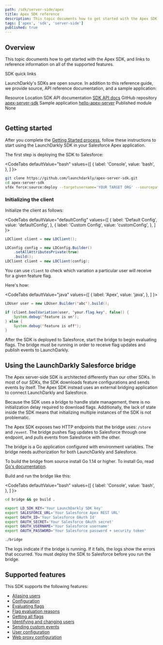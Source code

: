 ```yaml
---
path: /sdk/server-side/apex
title: Apex SDK reference
description: This topic documents how to get started with the Apex SDK, and links to reference information on all of the supported features.
tags: ['apex', 'sdk', 'server-side']
published: true
---
```


## Overview

This topic documents how to get started with the Apex SDK, and links to reference information on all of the supported features.

<Callout intent="primary">
<CalloutTitle>SDK quick links</CalloutTitle>
<CalloutDescription>

LaunchDarkly's SDKs are open source. In addition to this reference guide, we provide source, API reference documentation, and a sample application:

<Table>
  <TableHeader>
    <TableHeadCell>Resource</TableHeadCell>
    <TableHeadCell>Location</TableHeadCell>
  </TableHeader>
  <TableBody>
    <TableRow>
      <TableCell>SDK API documentation</TableCell>
      <TableCell><a href="https://github.com/launchdarkly/apex-server-sdk/blob/master/doc.md">SDK API docs</a></TableCell>
    </TableRow>
    <TableRow>
      <TableCell>GitHub repository</TableCell>
      <TableCell><a href="https://github.com/launchdarkly/apex-server-sdk">apex-server-sdk</a></TableCell>
    </TableRow>
    <TableRow>
      <TableCell>Sample application</TableCell>
      <TableCell><a href="https://github.com/launchdarkly/hello-apex-server">hello-apex-server</a></TableCell>
    </TableRow>
    <TableRow>
      <TableCell>Published module</TableCell>
      <TableCell>None</TableCell>
    </TableRow>
  </TableBody>
</Table>

</CalloutDescription>
</Callout>

## Getting started

After you complete the [Getting Started process](/home/getting-started), follow these instructions to start using the LaunchDarkly SDK in your Salesforce Apex application.

The first step is deploying the SDK to Salesforce:

<CodeTabs
  defaultValue="bash"
  values={[
    { label: 'Console', value: 'bash', },
  ]
}>
<CodeTabItem value="bash">

```bash
git clone https://github.com/launchdarkly/apex-server-sdk.git
cd apex-server-sdk
sfdx force:source:deploy --targetusername='YOUR TARGET ORG' --sourcepath='force-app'
```

</CodeTabItem>
</CodeTabs>

### Initializing the client

Initialize the client as follows:

<CodeTabs
  defaultValue="defaultConfig"
  values={[
    { label: 'Default Config', value: 'defaultConfig', },
    { label: 'Custom Config', value: 'customConfig', },
  ]
}>
<CodeTabItem value="defaultConfig">

```java
LDClient client = new LDClient();
```

</CodeTabItem>
<CodeTabItem value="customConfig">

```java
LDConfig config = new LDConfig.Builder()
    .setAllAttributesPrivate(true)
    .build();
LDClient client = new LDClient(config);
```

</CodeTabItem>
</CodeTabs>

You can use `client` to check which variation a particular user will receive for a given feature flag.

Here's how:

<CodeTabs
  defaultValue="java"
  values={[
    { label: 'Apex', value: 'java', },
  ]
}>
<CodeTabItem value="java">

```java
LDUser user = new LDUser.Builder('abc').build();

if (client.boolVariation(user, 'your.flag.key', false)) {
    System.debug('feature is on');
} else {
    System.debug('feature is off');
}
```

</CodeTabItem>
</CodeTabs>

After the SDK is deployed to Salesforce, start the bridge to begin evaluating flags. The bridge must be running in order to receive flag updates and publish events to LaunchDarkly.

## Using the LaunchDarkly Salesforce bridge

The Apex server-side SDK is architected differently than our other SDKs. In most of our SDKs, the SDK downloads feature configurations and sends events by itself. The Apex SDK instead uses an external bridging application to connect LaunchDarkly and Salesforce.

Because the SDK uses a bridge to handle state management, there is no initialization delay required to download flags. Additionally, the lack of state inside the SDK means that initializing multiple instances of the SDK is not problematic.

The Apex SDK exposes two HTTP endpoints that the bridge uses: `/store` and `/event`. The bridge pushes flag updates to Salesforce through one endpoint, and pulls events from Salesforce with the other.

The bridge is a Go application configured with environment variables. The bridge needs authorization for both LaunchDarkly and Salesforce.

To build the bridge from source install Go 1.14 or higher. To install Go, read [Go's documentation](https://golang.org/doc/install).

Build and run the bridge like this:

<CodeTabs
  defaultValue="bash"
  values={[
    { label: 'Console', value: 'bash', },
  ]
}>
<CodeTabItem value="bash">

```bash
cd bridge && go build .

export LD_SDK_KEY='Your LaunchDarkly SDK key'
export SALESFORCE_URL='Your Salesforce Apex REST URL'
export OAUTH_ID='Your Salesforce OAuth Id'
export OAUTH_SECRET='Your Salesforce OAuth secret'
export OAUTH_USERNAME='Your Salesforce username'
export OAUTH_PASSWORD='Your Salesforce password + security token'

./bridge
```

</CodeTabItem>
</CodeTabs>

The logs indicate if the bridge is running. If it fails, the logs show the errors that occurred. You must deploy the SDK to Salesforce before you run the bridge.

## Supported features

This SDK supports the following features:

* [Aliasing users](/sdk/features/aliasing-users#apex)
* [Configuration](/sdk/features/config#apex)
* [Evaluating flags](/sdk/features/evaluating#apex)
* [Flag evaluation reasons](/sdk/features/evaluation-reasons#apex)
* [Getting all flags](/sdk/features/all-flags#apex)
* [Identifying and changing users](/sdk/features/identify#apex)
* [Sending custom events](/sdk/features/events#apex)
* [User configuration](/sdk/features/user-config#apex)
* [Web proxy configuration](/sdk/features/web-proxy#apex)
